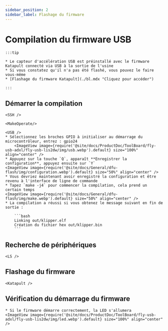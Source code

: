 ```yaml
---
sidebar_position: 2
sidebar_label: Flashage du firmware
---
```




# Compilation du firmware USB

    :::tip

    * Le capteur d'accélération USB est préinstallé avec le firmware Katapult connecté via USB à la sortie de l'usine
    * Si vous constatez qu'il n'a pas été flashé, vous pouvez le faire vous-même
    * [Flashage du firmware Katapult](./bl.mdx "Cliquez pour accéder")

    :::

## Démarrer la compilation

    <SSH />

    <MakeOperate/>

    <USB />
    * Sélectionnez les broches GPIO à initialiser au démarrage du microcontrôleur, entrez : gpio24
        <ImageView image={require('@site/docs/ProductDoc/ToolBoard/fly-usb-adxl/fly-usb-lis2dw/img/usb.webp').default} size="100%" align="center" />
    * Appuyez sur la touche `Q`, apparaît **Enregistrer la configuration**, appuyez ensuite sur `Y`
    <ImageView image={require('@site/docs/General/dfu-flash/img/configuration.webp').default} size="50%" align="center" />
    * Vous devriez maintenant avoir enregistré la configuration et être revenu à l'interface de ligne de commande
    * Tapez `make -j4` pour commencer la compilation, cela prend un certain temps
    <ImageView image={require('@site/docs/General/dfu-flash/img/make.webp').default} size="50%" align="center" />
    * La compilation a réussi si vous obtenez le message suivant en fin de sortie :

        ```bash
        Linking out/klipper.elf
        Création du fichier hex out/klipper.bin
        ```

## Recherche de périphériques

    <LS />


## Flashage du firmware


    <Katapult />


## Vérification du démarrage du firmware

    * Si le firmware démarre correctement, la LED s'allumera
    <ImageView image={require('@site/docs/ProductDoc/ToolBoard/fly-usb-adxl/fly-usb-lis2dw/img/led.webp').default} size="100%" align="center" />